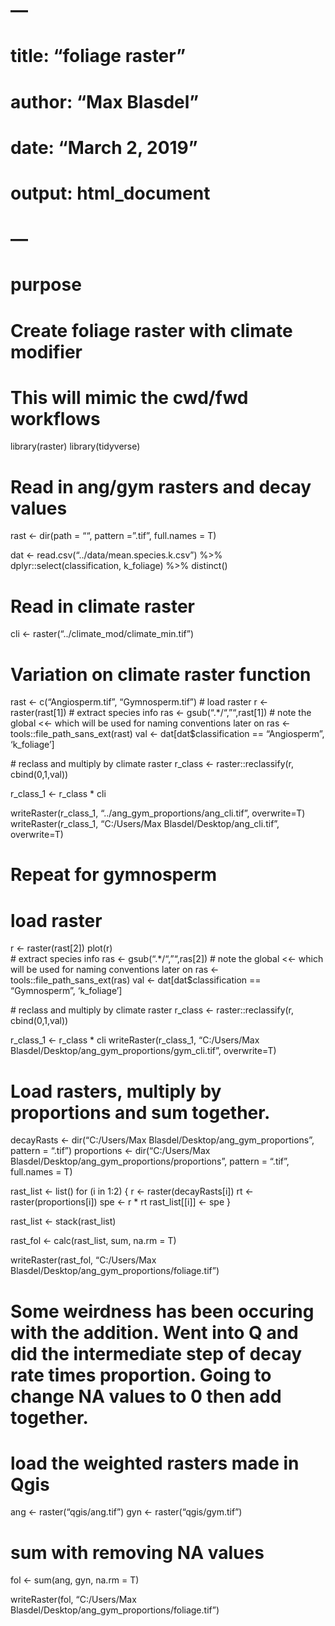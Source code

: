 # ---
# title: "foliage raster"
# author: "Max Blasdel"
# date: "March 2, 2019"
# output: html_document
# ---

# purpose 
# Create foliage raster with climate modifier
# This will mimic the cwd/fwd workflows

library(raster)
library(tidyverse)


# Read in ang/gym rasters and decay values

rast <- dir(path = "", pattern = ".tif", full.names = T)

dat <- read.csv("../data/mean.species.k.csv") %>% 
  dplyr::select(classification, k_foliage) %>% 
  distinct()

# Read in climate raster
cli <- raster("../climate_mod/climate_min.tif")


# Variation on climate raster function

rast <- c("Angiosperm.tif", "Gymnosperm.tif")
  # load raster
  r <- raster(rast[1])
  # extract species info
  ras <- gsub(".*/","",rast[1])
  # note the global <<- which will be used for naming conventions later on
  ras <- tools::file_path_sans_ext(rast)
  val <- dat[dat$classification == "Angiosperm", 'k_foliage']

  # reclass and multiply by climate raster
  r_class <- raster::reclassify(r, cbind(0,1,val))
  
  r_class_1 <- r_class * cli

  writeRaster(r_class_1, "../ang_gym_proportions/ang_cli.tif", overwrite=T)
  writeRaster(r_class_1, "C:/Users/Max Blasdel/Desktop/ang_cli.tif", overwrite=T)

# Repeat for gymnosperm

# load raster
  r <- raster(rast[2])
plot(r)  
# extract species info
  ras <- gsub(".*/","",ras[2])
  # note the global <<- which will be used for naming conventions later on
  ras <- tools::file_path_sans_ext(ras)
  val <- dat[dat$classification == "Gymnosperm", 'k_foliage']

  # reclass and multiply by climate raster
  r_class <- raster::reclassify(r, cbind(0,1,val))
  
  r_class_1 <- r_class * cli
  writeRaster(r_class_1, "C:/Users/Max Blasdel/Desktop/ang_gym_proportions/gym_cli.tif", overwrite=T)


# Load rasters, multiply by proportions and sum together.

decayRasts <- dir("C:/Users/Max Blasdel/Desktop/ang_gym_proportions", pattern = ".tif") 
proportions <- dir("C:/Users/Max Blasdel/Desktop/ang_gym_proportions/proportions", pattern = ".tif", full.names = T)

rast_list <- list()
for (i in 1:2) {
  r <- raster(decayRasts[i])
  rt <- raster(proportions[i])
  spe <- r * rt
  rast_list[[i]] <- spe
}

rast_list <- stack(rast_list)

rast_fol <- calc(rast_list, sum, na.rm = T)

writeRaster(rast_fol, "C:/Users/Max Blasdel/Desktop/ang_gym_proportions/foliage.tif")

# Some weirdness has been occuring with the addition. Went into Q and did the intermediate step of decay rate times proportion. Going to change NA values to 0 then add together.


# load the weighted rasters made in Qgis
ang <- raster("qgis/ang.tif")
gyn <- raster("qgis/gym.tif")

# sum with removing NA values
fol <- sum(ang, gyn, na.rm = T)


writeRaster(fol, "C:/Users/Max Blasdel/Desktop/ang_gym_proportions/foliage.tif")





